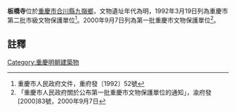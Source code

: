 {{msg:重慶市文物保護單位
|名稱 = 板橋寺
|編號 = 35
|圖片 = 
|級別 = 4
|分類 = 
|時代 = 明
|地点 = [[合川縣|合川縣]][[九嶺鄉|九嶺鄉]]
|坐標 = 
|登錄 = 1992年3月19日
}}
{{msg:重慶市文物保護單位
|名稱 = 板橋寺
|編號 = 52
|圖片 = 
|級別 = 5
|分類 = 
|時代 = 明代、清代
|地点 = [[合川市|合川市]][[九嶺鄉|九嶺鄉]]板橋村
|坐標 = 
|登錄 = 2000年9月7日
}}
'''板橋寺'''位於[[重慶市|重慶市]][[合川縣|合川縣]][[九嶺鄉|九嶺鄉]]，文物遺址年代為明，1992年3月19日列為重慶市第二批市級文物保護單位<ref>重慶市人民政府文件，重府發〔1992〕52號</ref>。2000年9月7日列為第一批重慶市文物保護單位<ref>「重慶市人民政府關於公布第一批重慶市文物保護單位的通知」，渝府發[2000]83號，2000年9月7日</ref>。
== 註釋 ==
{{reflist}}
{{文物保護單位小作品}}

[[Category:重慶明朝建築物|Category:重慶明朝建築物]]